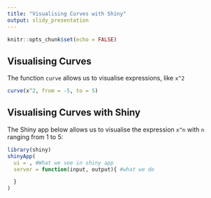 ```yaml
---
title: "Visualising Curves with Shiny"
output: slidy_presentation
---
```


```r
knitr::opts_chunk$set(echo = FALSE)
```

## Visualising Curves

The function `curve` allows us to visualise expressions, like `x^2`

```r
curve(x^2, from = -5, to = 5)
```


## Visualising Curves with Shiny

The Shiny app below allows us to visualise the expression `x^n` with `n` ranging from 1 to 5:

```r
library(shiny)
shinyApp(
  ui = , #What we see in shiny app
  server = function(input, output){ #what we do

  }
)
```


